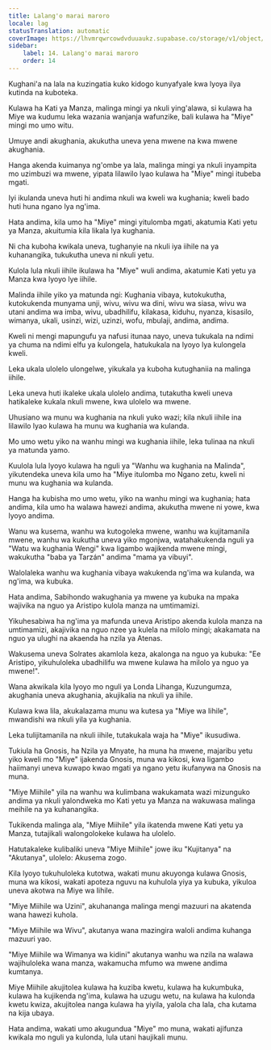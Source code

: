 ```yaml
---
title: Lalang'o marai maroro
locale: lag
statusTranslation: automatic
coverImage: https://lhvmrqwrcowdvduuaukz.supabase.co/storage/v1/object/public/strapi-uploads/small_cover-tratado-de-psicologia-revolucionaria.webp-5e15e1cec4e0ebebcde5d7fc7565d8fd.webp
sidebar:
    label: 14. Lalang'o marai maroro
    order: 14
---
```

Kughani'a na lala na kuzingatia kuko kidogo kunyafyale kwa lyoya ilya kutinda na kuboteka.

Kulawa ha Kati ya Manza, malinga mingi ya nkuli ying'alawa, si kulawa ha Miye wa kudumu leka wazania wanjanja wafunzike, bali kulawa ha "Miye" mingi mo umo witu.

Umuye andi akughania, akukutha uneva yena mwene na kwa mwene akughania.

Hanga akenda kuimanya ng'ombe ya lala, malinga mingi ya nkuli inyampita mo uzimbuzi wa mwene, yipata lilawilo lyao kulawa ha "Miye" mingi itubeba mgati.

Iyi ikulanda uneva huti hi andima nkuli wa kweli wa kughania; kweli bado huti huna ngano lya ng'ima.

Hata andima, kila umo ha "Miye" mingi yitulomba mgati, akatumia Kati yetu ya Manza, akuitumia kila likala lya kughania.

Ni cha kuboha kwikala uneva, tughanyie na nkuli iya iihile na ya kuhanangika, tukukutha uneva ni nkuli yetu.

Kulola lula nkuli iihile ikulawa ha "Miye" wuli andima, akatumie Kati yetu ya Manza kwa lyoyo lye iihile.

Malinda iihile yiko ya matunda ngi: Kughania vibaya, kutokukutha, kutokukenda munyama unji, wivu, wivu wa dini, wivu wa siasa, wivu wa utani andima wa imba, wivu, ubadhilifu, kilakasa, kiduhu, nyanza, kisasilo, wimanya, ukali, usinzi, wizi, uzinzi, wofu, mbulaji, andima, andima.

Kweli ni mengi mapungufu ya nafusi itunaa nayo, uneva tukukala na ndimi ya chuma na ndimi elfu ya kulongela, hatukukala na lyoyo lya kulongela kweli.

Leka ukala ulolelo ulongelwe, yikukala ya kuboha kutughaniia na malinga iihile.

Leka uneva huti ikaleke ukala ulolelo andima, tutakutha kweli uneva hatikaleke kukala nkuli mwene, kwa ulolelo wa mwene.

Uhusiano wa munu wa kughania na nkuli yuko wazi; kila nkuli iihile ina lilawilo lyao kulawa ha munu wa kughania wa kulanda.

Mo umo wetu yiko na wanhu mingi wa kughania iihile, leka tulinaa na nkuli ya matunda yamo.

Kuulola lula lyoyo kulawa ha nguli ya "Wanhu wa kughania na Malinda", yikutendeka uneva kila umo ha "Miye itulomba mo Ngano zetu, kweli ni munu wa kughania wa kulanda.

Hanga ha kubisha mo umo wetu, yiko na wanhu mingi wa kughania; hata andima, kila umo ha walawa hawezi andima, akukutha mwene ni yowe, kwa lyoyo andima.

Wanu wa kusema, wanhu wa kutogoleka mwene, wanhu wa kujitamanila mwene, wanhu wa kukutha uneva yiko mgonjwa, watahakukenda nguli ya "Watu wa kughania Wengi" kwa ligambo wajikenda mwene mingi, wakukutha "baba ya Tarzán" andima "mama ya vibuyi".

Walolaleka wanhu wa kughania vibaya wakukenda ng'ima wa kulanda, wa ng'ima, wa kubuka.

Hata andima, Sabihondo wakughania ya mwene ya kubuka na mpaka wajivika na nguo ya Aristipo kulola manza na umtimamizi.

Yikuhesabiwa ha ng'ima ya mafunda uneva Aristipo akenda kulola manza na umtimamizi, akajivika na nguo nzee ya kulela na milolo mingi; akakamata na nguo ya ulughi na akaenda ha nzila ya Atenas.

Wakusema uneva Solrates akamlola keza, akalonga na nguo ya kubuka: "Ee Aristipo, yikuhuloleka ubadhilifu wa mwene kulawa ha milolo ya nguo ya mwene!".

Wana akwikala kila lyoyo mo nguli ya Londa Lihanga, Kuzungumza, akughania uneva akughania, akujikalia na nkuli ya iihile.

Kulawa kwa lila, akukalazama munu wa kutesa ya "Miye wa Iihile", mwandishi wa nkuli yila ya kughania.

Leka tulijitamanila na nkuli iihile, tutakukala waja ha "Miye" ikusudiwa.

Tukiula ha Gnosis, ha Nzila ya Mnyate, ha muna ha mwene, majaribu yetu yiko kweli mo "Miye" ijakenda Gnosis, muna wa kikosi, kwa ligambo haiimanyi uneva kuwapo kwao mgati ya ngano yetu ikufanywa na Gnosis na muna.

"Miye Miihile" yila na wanhu wa kulimbana wakukamata wazi mizunguko andima ya nkuli yalondweka mo Kati yetu ya Manza na wakuwasa malinga meihile na ya kuhanangika.

Tukikenda malinga ala, "Miye Miihile" yila ikatenda mwene Kati yetu ya Manza, tutajikali walongolokeke kulawa ha ulolelo.

Hatutakaleke kulibaliki uneva "Miye Miihile" jowe iku "Kujitanya" na "Akutanya", ulolelo: Akusema zogo.

Kila lyoyo tukuhuloleka kutotwa, wakati munu akuyonga kulawa Gnosis, muna wa kikosi, wakati apoteza nguvu na kuhulola yiya ya kubuka, yikuloa uneva akotwa na Miye wa Iihile.

"Miye Miihile wa Uzini", akuhananga malinga mengi mazuuri na akatenda wana hawezi kuhola.

"Miye Miihile wa Wivu", akutanya wana mazingira waloli andima kuhanga mazuuri yao.

"Miye Miihile wa Wimanya wa kidini" akutanya wanhu wa nzila na walawa wajihuloleka wana manza, wakamucha mfumo wa mwene andima kumtanya.

Miye Miihile akujitolea kulawa ha kuziba kwetu, kulawa ha kukumbuka, kulawa ha kujikenda ng'ima, kulawa ha uzugu wetu, na kulawa ha kulonda kwetu kwiza, akujitolea nanga kulawa ha yiyila, yalola cha lala, cha kutama na kija ubaya.

Hata andima, wakati umo akugundua "Miye" mo muna, wakati ajifunza kwikala mo nguli ya kulonda, lula utani haujikali munu.

